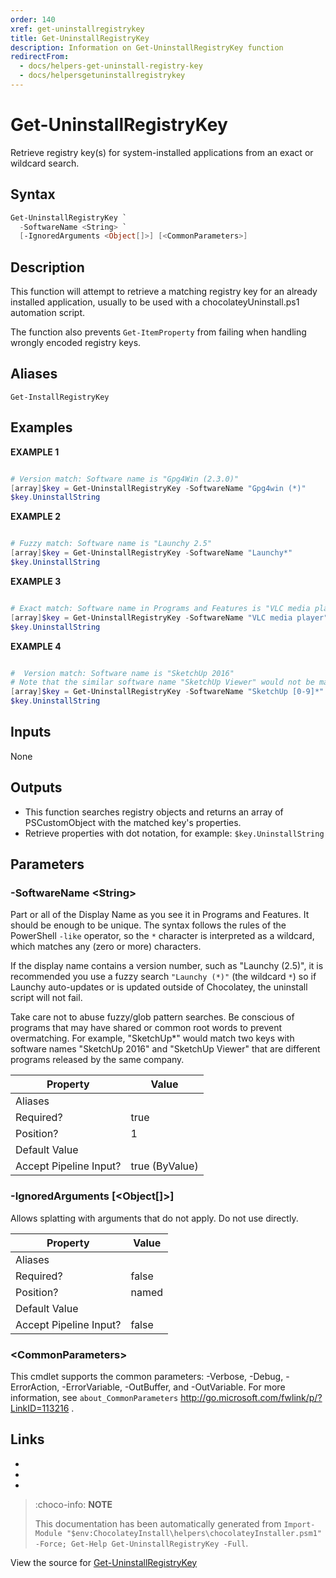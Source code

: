 ---
order: 140
xref: get-uninstallregistrykey
title: Get-UninstallRegistryKey
description: Information on Get-UninstallRegistryKey function
redirectFrom:
  - docs/helpers-get-uninstall-registry-key
  - docs/helpersgetuninstallregistrykey
---

# Get-UninstallRegistryKey

<!-- This documentation is automatically generated from https://github.com/chocolatey/choco/blob/master/src/chocolatey.resources/helpers/functions/Get-UninstallRegistryKey.ps1 using https://github.com/chocolatey/choco/blob/master/GenerateDocs.ps1. Contributions are welcome at the original location(s). -->

Retrieve registry key(s) for system-installed applications from an
exact or wildcard search.

## Syntax

~~~powershell
Get-UninstallRegistryKey `
  -SoftwareName <String> `
  [-IgnoredArguments <Object[]>] [<CommonParameters>]
~~~

## Description

This function will attempt to retrieve a matching registry key for an
already installed application, usually to be used with a
chocolateyUninstall.ps1 automation script.

The function also prevents `Get-ItemProperty` from failing when
handling wrongly encoded registry keys.


## Aliases

`Get-InstallRegistryKey`


## Examples

 **EXAMPLE 1**

~~~powershell

# Version match: Software name is "Gpg4Win (2.3.0)"
[array]$key = Get-UninstallRegistryKey -SoftwareName "Gpg4win (*)"
$key.UninstallString
~~~

**EXAMPLE 2**

~~~powershell

# Fuzzy match: Software name is "Launchy 2.5"
[array]$key = Get-UninstallRegistryKey -SoftwareName "Launchy*"
$key.UninstallString
~~~

**EXAMPLE 3**

~~~powershell

# Exact match: Software name in Programs and Features is "VLC media player"
[array]$key = Get-UninstallRegistryKey -SoftwareName "VLC media player"
$key.UninstallString
~~~

**EXAMPLE 4**

~~~powershell

#  Version match: Software name is "SketchUp 2016"
# Note that the similar software name "SketchUp Viewer" would not be matched.
[array]$key = Get-UninstallRegistryKey -SoftwareName "SketchUp [0-9]*"
$key.UninstallString
~~~ 

## Inputs

None

## Outputs


 * This function searches registry objects and returns an array
of PSCustomObject with the matched key's properties.
 * Retrieve properties with dot notation, for example:
`$key.UninstallString`


## Parameters

###  -SoftwareName &lt;String&gt;
Part or all of the Display Name as you see it in Programs and Features.
It should be enough to be unique.
The syntax follows the rules of the PowerShell `-like` operator, so the
`*` character is interpreted as a wildcard, which matches any (zero or
more) characters.

If the display name contains a version number, such as "Launchy (2.5)",
it is recommended you use a fuzzy search `"Launchy (*)"` (the wildcard
`*`) so if Launchy auto-updates or is updated outside of Chocolatey, the
uninstall script will not fail.

Take care not to abuse fuzzy/glob pattern searches. Be conscious of
programs that may have shared or common root words to prevent
overmatching. For example, "SketchUp*" would match two keys with
software names "SketchUp 2016" and "SketchUp Viewer" that are different
programs released by the same company.

Property               | Value
---------------------- | --------------
Aliases                | 
Required?              | true
Position?              | 1
Default Value          | 
Accept Pipeline Input? | true (ByValue)
 
###  -IgnoredArguments [&lt;Object[]&gt;]
Allows splatting with arguments that do not apply. Do not use directly.

Property               | Value
---------------------- | -----
Aliases                | 
Required?              | false
Position?              | named
Default Value          | 
Accept Pipeline Input? | false
 
### &lt;CommonParameters&gt;

This cmdlet supports the common parameters: -Verbose, -Debug, -ErrorAction, -ErrorVariable, -OutBuffer, and -OutVariable. For more information, see `about_CommonParameters` http://go.microsoft.com/fwlink/p/?LinkID=113216 .


## Links

 * <Xref title="Install-ChocolateyPackage" value="install-chocolateypackage" />
 * <Xref title="Install-ChocolateyInstallPackage" value="install-chocolateyinstallpackage" />
 * <Xref title="Uninstall-ChocolateyPackage" value="uninstall-chocolateypackage" />


<Xref title="Function Reference" value="powershell-reference" />

> :choco-info: **NOTE**
>
> This documentation has been automatically generated from `Import-Module "$env:ChocolateyInstall\helpers\chocolateyInstaller.psm1" -Force; Get-Help Get-UninstallRegistryKey -Full`.

View the source for [Get-UninstallRegistryKey](https://github.com/chocolatey/choco/blob/master/src/chocolatey.resources/helpers/functions/Get-UninstallRegistryKey.ps1)
